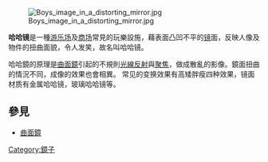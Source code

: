 {{Refimprove|time=2021-08-31T14:07:58+00:00}}
[[File:Boys_image_in_a_distorting_mirror.jpg|thumb]]

'''哈哈镜'''是一種[[游乐场|游乐场]]及[[商场|商场]]常見的玩樂設施，藉表面凸凹不平的[[镜|镜]]面，反映人像及物件的扭曲面貌，令人发笑，故名叫哈哈镜。

哈哈鏡的原理是[[曲面鏡|曲面鏡]]引起的不規則[[光線|光線]][[反射|反射]]與[[聚焦|聚焦]]，做成散亂的影像。鏡面扭曲的情況不同，成像的效果也會相異。
常见的变换效果有高矮胖瘦四种效果，镜面材质有金属哈哈镜，玻璃哈哈镜等。

== 參見 ==
*[[曲面鏡|曲面鏡]]

[[Category:鏡子|Category:鏡子]]